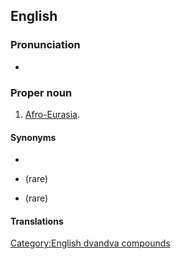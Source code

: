 ==English==
{{wikipedia}}

===Pronunciation===
* {{a|US}} {{IPA|en|/ˈæf.ɹɪk.ə.jʊɹˈeɪ.ʒə/}}

===Proper noun===
{{en-proper noun|head=[[Africa]]-[[Eurasia]]}}
# [[Afro-Eurasia]].

====Synonyms====
* {{l|en|Afro-Eurasia}}
* {{l|en|Eurafrasia}} (rare)
* {{l|en|Afrasia}} (rare)

====Translations====
{{trans-see|Afro-Eurasia}}

[[Category:English dvandva compounds]]